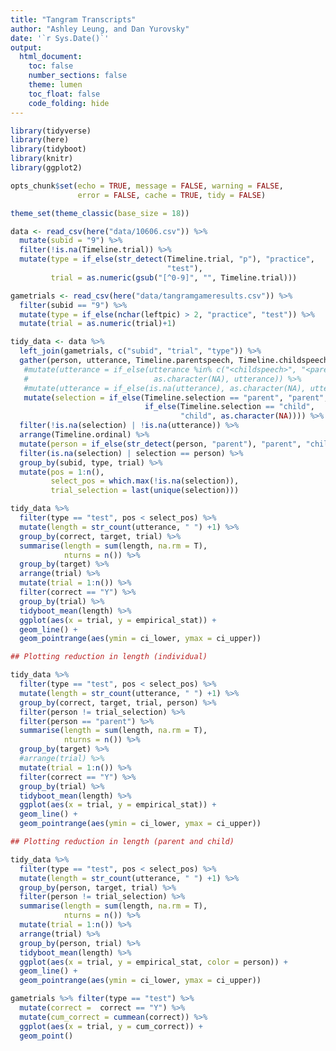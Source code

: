 ```yaml
---
title: "Tangram Transcripts"
author: "Ashley Leung, and Dan Yurovsky"
date: '`r Sys.Date()`'
output: 
  html_document:
    toc: false
    number_sections: false
    theme: lumen
    toc_float: false
    code_folding: hide
---
```

```r
library(tidyverse)
library(here)
library(tidyboot)
library(knitr)
library(ggplot2)

opts_chunk$set(echo = TRUE, message = FALSE, warning = FALSE, 
               error = FALSE, cache = TRUE, tidy = FALSE)

theme_set(theme_classic(base_size = 18))
```

```r
data <- read_csv(here("data/10606.csv")) %>%
  mutate(subid = "9") %>%
  filter(!is.na(Timeline.trial)) %>% 
  mutate(type = if_else(str_detect(Timeline.trial, "p"), "practice", 
                                   "test"),
         trial = as.numeric(gsub("[^0-9]", "", Timeline.trial)))

gametrials <- read_csv(here("data/tangramgameresults.csv")) %>%
  filter(subid == "9") %>%
  mutate(type = if_else(nchar(leftpic) > 2, "practice", "test")) %>%
  mutate(trial = as.numeric(trial)+1)
```

```r
tidy_data <- data %>%
  left_join(gametrials, c("subid", "trial", "type")) %>%
  gather(person, utterance, Timeline.parentspeech, Timeline.childspeech) %>%
   #mutate(utterance = if_else(utterance %in% c("<childspeech>", "<parentspeech>"),
   #                            as.character(NA), utterance)) %>%
   #mutate(utterance = if_else(is.na(utterance), as.character(NA), utterance)) %>%  
   mutate(selection = if_else(Timeline.selection == "parent", "parent",
                              if_else(Timeline.selection == "child",
                                      "child", as.character(NA)))) %>%
  filter(!is.na(selection) | !is.na(utterance)) %>%
  arrange(Timeline.ordinal) %>%
  mutate(person = if_else(str_detect(person, "parent"), "parent", "child")) %>%
  filter(is.na(selection) | selection == person) %>%
  group_by(subid, type, trial) %>%
  mutate(pos = 1:n(),
         select_pos = which.max(!is.na(selection)),
         trial_selection = last(unique(selection)))

```         
   
```r
tidy_data %>%
  filter(type == "test", pos < select_pos) %>%
  mutate(length = str_count(utterance, " ") +1) %>%
  group_by(correct, target, trial) %>%
  summarise(length = sum(length, na.rm = T),
            nturns = n()) %>%
  group_by(target) %>%
  arrange(trial) %>%
  mutate(trial = 1:n()) %>%
  filter(correct == "Y") %>%
  group_by(trial) %>%
  tidyboot_mean(length) %>%
  ggplot(aes(x = trial, y = empirical_stat)) + 
  geom_line() + 
  geom_pointrange(aes(ymin = ci_lower, ymax = ci_upper))

## Plotting reduction in length (individual)

tidy_data %>%
  filter(type == "test", pos < select_pos) %>%
  mutate(length = str_count(utterance, " ") +1) %>%
  group_by(correct, target, trial, person) %>%
  filter(person != trial_selection) %>%
  filter(person == "parent") %>%
  summarise(length = sum(length, na.rm = T),
            nturns = n()) %>%
  group_by(target) %>%
  #arrange(trial) %>%
  mutate(trial = 1:n()) %>%
  filter(correct == "Y") %>%
  group_by(trial) %>%
  tidyboot_mean(length) %>%
  ggplot(aes(x = trial, y = empirical_stat)) + 
  geom_line() + 
  geom_pointrange(aes(ymin = ci_lower, ymax = ci_upper))

## Plotting reduction in length (parent and child)

tidy_data %>%
  filter(type == "test", pos < select_pos) %>%
  mutate(length = str_count(utterance, " ") +1) %>%
  group_by(person, target, trial) %>%
  filter(person != trial_selection) %>%
  summarise(length = sum(length, na.rm = T),
            nturns = n()) %>%
  mutate(trial = 1:n()) %>%
  arrange(trial) %>%
  group_by(person, trial) %>%
  tidyboot_mean(length) %>%
  ggplot(aes(x = trial, y = empirical_stat, color = person)) +
  geom_line() +
  geom_pointrange(aes(ymin = ci_lower, ymax = ci_upper))

```

```r
gametrials %>% filter(type == "test") %>% 
  mutate(correct =  correct == "Y") %>%
  mutate(cum_correct = cummean(correct)) %>%
  ggplot(aes(x = trial, y = cum_correct)) + 
  geom_point()
```